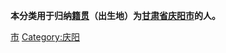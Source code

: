 {{Catnav|頁面分類|各種主題的頁面分類|依中国各省来作的分类|各地中国人|甘肃人}}
{{Catnav|頁面分類|人物|各國人物|中国人|各地中国人|甘肃人}}

'''本分类用于归纳[[籍贯|籍贯]]（出生地）为[[甘肃省|甘肃省]][[庆阳市|庆阳市]]的人。'''

[[Category:甘肃人|市]]
[[Category:庆阳|Category:庆阳]]